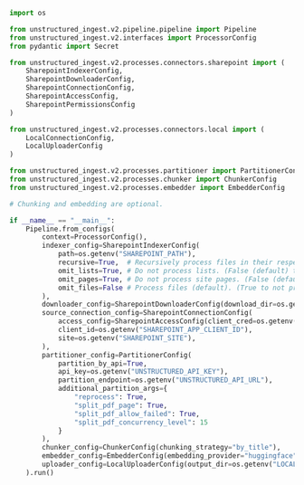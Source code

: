 ```python Python Ingest v2
import os

from unstructured_ingest.v2.pipeline.pipeline import Pipeline
from unstructured_ingest.v2.interfaces import ProcessorConfig
from pydantic import Secret

from unstructured_ingest.v2.processes.connectors.sharepoint import (
    SharepointIndexerConfig,
    SharepointDownloaderConfig,
    SharepointConnectionConfig,
    SharepointAccessConfig,
    SharepointPermissionsConfig
)

from unstructured_ingest.v2.processes.connectors.local import (
    LocalConnectionConfig,
    LocalUploaderConfig
)

from unstructured_ingest.v2.processes.partitioner import PartitionerConfig
from unstructured_ingest.v2.processes.chunker import ChunkerConfig
from unstructured_ingest.v2.processes.embedder import EmbedderConfig

# Chunking and embedding are optional.

if __name__ == "__main__":
    Pipeline.from_configs(
        context=ProcessorConfig(),
        indexer_config=SharepointIndexerConfig(
            path=os.getenv("SHAREPOINT_PATH"),
            recursive=True,  # Recursively process files in their respective folders. (False (default) for no recursion.)
            omit_lists=True, # Do not process lists. (False (default) to process lists.)
            omit_pages=True, # Do not process site pages. (False (default) to process site pages.)
            omit_files=False # Process files (default). (True to not process files.)
        ),
        downloader_config=SharepointDownloaderConfig(download_dir=os.getenv("LOCAL_FILE_DOWNLOAD_DIR")),
        source_connection_config=SharepointConnectionConfig(
            access_config=SharepointAccessConfig(client_cred=os.getenv("SHAREPOINT_APP_CLIENT_SECRET")),
            client_id=os.getenv("SHAREPOINT_APP_CLIENT_ID"),
            site=os.getenv("SHAREPOINT_SITE"),
        ),
        partitioner_config=PartitionerConfig(
            partition_by_api=True,
            api_key=os.getenv("UNSTRUCTURED_API_KEY"),
            partition_endpoint=os.getenv("UNSTRUCTURED_API_URL"),
            additional_partition_args={
                "reprocess": True,
                "split_pdf_page": True,
                "split_pdf_allow_failed": True,
                "split_pdf_concurrency_level": 15
            }
        ),
        chunker_config=ChunkerConfig(chunking_strategy="by_title"),
        embedder_config=EmbedderConfig(embedding_provider="huggingface"),
        uploader_config=LocalUploaderConfig(output_dir=os.getenv("LOCAL_FILE_OUTPUT_DIR"))
    ).run()
```